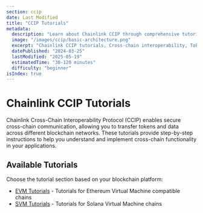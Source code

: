 ```yaml
---
section: ccip
date: Last Modified
title: "CCIP Tutorials"
metadata:
  description: "Learn about Chainlink CCIP through comprehensive tutorials for both EVM and SVM chains."
  image: "/images/ccip/basic-architecture.png"
  excerpt: "Chainlink CCIP tutorials, Cross-chain interoperability, Token transfers, Cross-chain messaging, Cross-chain tokens, CCIP architecture, Solidity, JavaScript, Hardhat, Foundry, Remix"
  datePublished: "2024-03-25"
  lastModified: "2025-05-19"
  estimatedTime: "30-120 minutes"
  difficulty: "beginner"
isIndex: true
---
```


# Chainlink CCIP Tutorials

Chainlink Cross-Chain Interoperability Protocol (CCIP) enables secure cross-chain communication, allowing you to transfer tokens and data across different blockchain networks. These tutorials provide step-by-step instructions to help you understand and implement cross-chain functionality in your applications.

## Available Tutorials

Choose the tutorial section based on your blockchain platform:

- [EVM Tutorials](/ccip/tutorials/evm) - Tutorials for Ethereum Virtual Machine compatible chains
- [SVM Tutorials](/ccip/tutorials/svm) - Tutorials for Solana Virtual Machine chains
